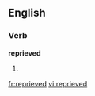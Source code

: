 
==English==

===Verb===
'''reprieved'''

# {{past of|[[reprieve]]}}

[[fr:reprieved]]
[[vi:reprieved]]